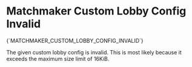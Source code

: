 # Matchmaker Custom Lobby Config Invalid

<Summary>{`MATCHMAKER_CUSTOM_LOBBY_CONFIG_INVALID`}</Summary>

The given custom lobby config is invalid. This is most likely because it exceeds the maximum size limit of 16KiB.
